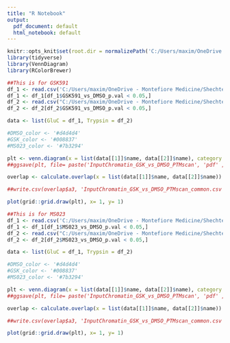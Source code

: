 ```yaml
---
title: "R Notebook"
output:
  pdf_document: default
  html_notebook: default
---
```


```r
knitr::opts_knit$set(root.dir = normalizePath('C:/Users/maxim/OneDrive - Montefiore Medicine/Shechter/Processed_Data/'))
library(tidyverse)
library(VennDiagram)
library(RColorBrewer)

```

```r
##This is for GSK591
df_1 <- read.csv('C:/Users/maxim/OneDrive - Montefiore Medicine/Shechter/Processed_Data/GluC_02/Gluc_MMA_ADMA_SDMA_PerResidue.csv')
df_1 <- df_1[df_1$GSK591_vs_DMSO_p.val < 0.05,]
df_2 <- read.csv("C:/Users/maxim/OneDrive - Montefiore Medicine/Shechter/Processed_Data/Tryp_02/Trypsin_MMA_ADMA_SDMA_PerResidue.csv")
df_2 <- df_2[df_2$GSK591_vs_DMSO_p.val < 0.05,]

data <- list(GluC = df_1, Trypsin = df_2)

#DMSO_color <- '#d4d4d4'
#GSK_color <- '#008837'
#MS023_color <- '#7b3294'

plt <- venn.diagram(x = list(data[[1]]$name, data[[2]]$name), category.names = c("GluC-GSK591" , "Trypsin-GSK591"), filename = NULL, fill = c('#bababa','#bababa'), euler.d=T, scaled=T, output = F)
##ggsave(plt, file= paste('InputChromatin_GSK_vs_DMSO_PTMscan', 'pdf' ,sep="."), device ='pdf', width = 15, height = 15, dpi = 300)

overlap <- calculate.overlap(x = list(data[[1]]$name, data[[2]]$name))

##write.csv(overlap$a3, 'InputChromatin_GSK_vs_DMSO_PTMscan_common.csv')

plot(grid::grid.draw(plt), x= 1, y= 1)

```

```r
##This is for MS023
df_1 <- read.csv('C:/Users/maxim/OneDrive - Montefiore Medicine/Shechter/Processed_Data/GluC_02/Gluc_MMA_ADMA_SDMA_PerResidue.csv')
df_1 <- df_1[df_1$MS023_vs_DMSO_p.val < 0.05,]
df_2 <- read.csv("C:/Users/maxim/OneDrive - Montefiore Medicine/Shechter/Processed_Data/Tryp_02/Trypsin_MMA_ADMA_SDMA_PerResidue.csv")
df_2 <- df_2[df_2$MS023_vs_DMSO_p.val < 0.05,]

data <- list(GluC = df_1, Trypsin = df_2)

#DMSO_color <- '#d4d4d4'
#GSK_color <- '#008837'
#MS023_color <- '#7b3294'

plt <- venn.diagram(x = list(data[[1]]$name, data[[2]]$name), category.names = c("GluC-GSK591" , "Trypsin-GSK591"), filename = NULL, fill = c('#bababa','#bababa'), euler.d=T, scaled=T, output = F)
##ggsave(plt, file= paste('InputChromatin_GSK_vs_DMSO_PTMscan', 'pdf' ,sep="."), device ='pdf', width = 15, height = 15, dpi = 300)

overlap <- calculate.overlap(x = list(data[[1]]$name, data[[2]]$name))

##write.csv(overlap$a3, 'InputChromatin_GSK_vs_DMSO_PTMscan_common.csv')

plot(grid::grid.draw(plt), x= 1, y= 1)

```


